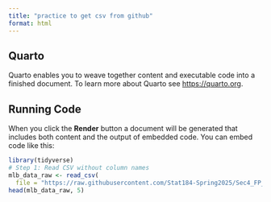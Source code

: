 ```yaml
---
title: "practice to get csv from github"
format: html
---
```


## Quarto

Quarto enables you to weave together content and executable code into a finished document. To learn more about Quarto see <https://quarto.org>.

## Running Code

When you click the **Render** button a document will be generated that includes both content and the output of embedded code. You can embed code like this:

```r
library(tidyverse)
# Step 1: Read CSV without column names
mlb_data_raw <- read_csv(
  file = "https://raw.githubusercontent.com/Stat184-Spring2025/Sec4_FP_AtticusRenault_NoahTobias/refs/heads/main/stats.csv?token=GHSAT0AAAAAAC6ZSB6DDZ7DIIGU44TNHQHA2AKPGHA")
head(mlb_data_raw, 5)
```

